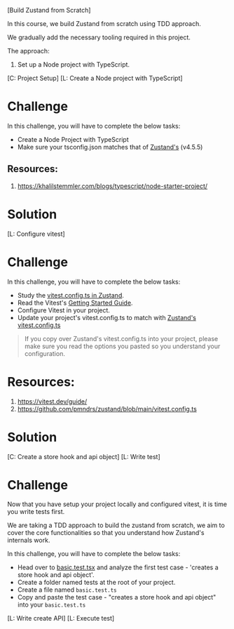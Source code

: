 [Build Zustand from Scratch]

In this course, we build Zustand from scratch using TDD approach.

We gradually add the necessary tooling required in this project.

The approach:
1. Set up a Node project with TypeScript. 

[C: Project Setup]
[L: Create a Node project with TypeScript]
# Challenge

In this challenge, you will have to complete the below tasks:
- Create a Node Project with TypeScript
- Make sure your tsconfig.json matches that of [Zustand's](https://github.com/pmndrs/zustand/blob/v4.5.5/tsconfig.json) (v4.5.5)

## Resources:
1. https://khalilstemmler.com/blogs/typescript/node-starter-project/

# Solution



[L: Configure vitest]
# Challenge

In this challenge, you will have to complete the below tasks:
- Study the [vitest.config.ts in Zustand](https://github.com/pmndrs/zustand/blob/main/vitest.config.ts).
- Read the Vitest's [Getting Started Guide](https://vitest.dev/guide/).
- Configure Vitest in your project.
- Update your project's vitest.config.ts to match with [Zustand's vitest.config.ts](https://github.com/pmndrs/zustand/blob/main/vitest.config.ts)

> If you copy over Zustand's vitest.config.ts into your project, please make sure you read the options you pasted so you understand
your configuration.

# Resources:
1. https://vitest.dev/guide/
2. https://github.com/pmndrs/zustand/blob/main/vitest.config.ts

# Solution

[C: Create a store hook and api object]
[L: Write test]
# Challenge

Now that you have setup your project locally and configured vitest, it is time you write tests first. 

We are taking a TDD approach to build the zustand from scratch, we aim to cover the core functionalities so that you
understand how Zustand's internals work.

In this challenge, you will have to complete the below tasks:

- Head over to [basic.test.tsx](https://github.com/pmndrs/zustand/blob/main/tests/basic.test.tsx#L21) and analyze the first
test case - 'creates a store hook and api object'.
- Create a folder named tests at the root of your project.
- Create a file named `basic.test.ts`
- Copy and paste the test case - "creates a store hook and api object" into your `basic.test.ts`

[L: Write create API]
[L: Execute test]
